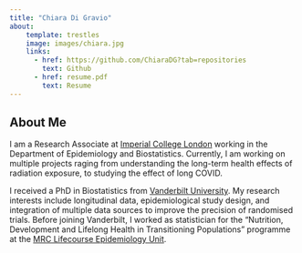 ```yaml
---
title: "Chiara Di Gravio"
about: 
    template: trestles
    image: images/chiara.jpg
    links: 
      - href: https://github.com/ChiaraDG?tab=repositories
        text: Github
      - href: resume.pdf
        text: Resume
---
```


## About Me

I am a Research Associate at [Imperial College London](https://www.imperial.ac.uk/school-public-health/) working in the Department of Epidemiology and Biostatistics. Currently, I am working on multiple projects raging from understanding the long-term health effects of radiation exposure, to studying the effect of long COVID.

I received a PhD in Biostatistics from [Vanderbilt University](https://www.vumc.org/biostatistics). My research interests include longitudinal data, epidemiological study design, and integration of multiple data sources to improve the precision of randomised trials. Before joining Vanderbilt, I worked as statistician for the "Nutrition, Development and Lifelong Health in Transitioning Populations" programme at the [MRC Lifecourse Epidemiology Unit](https://www.mrc.soton.ac.uk/web2/).
